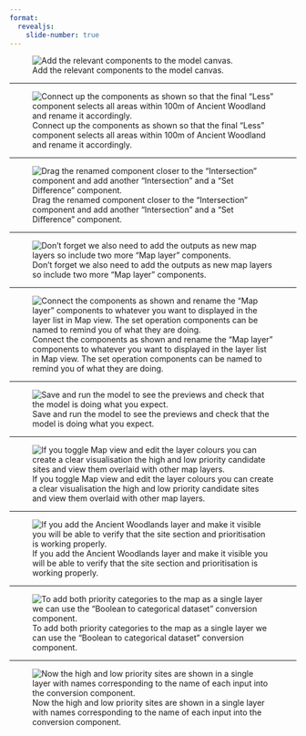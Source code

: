 ```yaml
---
format:
  revealjs: 
    slide-number: true
---
```


![Add the relevant components to the model canvas.](01-distance-constant-less.png)

---

![Connect up the components as shown so that the final "Less" component selects all areas within 100m of Ancient Woodland and rename it accordingly.](02-ancient-woodland-connect.png)

---

![Drag the renamed component  closer to the "Intersection" component and add another "Intersection" and a "Set Difference" component.](03-less-intersection-difference.png)

---

![Don't forget we also need to add the outputs as new map layers so include two more "Map layer" components.](04-map-layers.png)

---

![Connect the components as shown and rename the "Map layer" components to whatever you want to displayed in the layer list in Map view. The set operation components can be named to remind you of what they are doing.](05-set-operations-map-layer-connect.png)

---

![Save and run the model to see the previews and check that the model is doing what you expect.](06-set-operations-ran.png)

---

![If you toggle Map view and edit the layer colours you can create a clear visualisation the high and low priority candidate sites and view them overlaid with other map layers.](07-map-priorities.png)

---

![If you add the Ancient Woodlands layer and make it visible you will be able to verify that the site section and prioritisation is working properly.](08-map-priorities-ancient-woodland.png)

---

![To add both priority categories to the map as a single layer we can use the "Boolean to categorical dataset" conversion component.](09-boolean-categorical.png)

---

![Now the high and low priority sites are shown in a single layer with names corresponding to the name of each input into the conversion component.](10-map-prioritised-candidates.png)